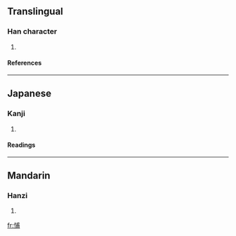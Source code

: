 ==Translingual==
===Han character===
{{Han char|rn=61|rad=心|as=07|sn=10|four=|canj=心戈十月 (PIJB), X心戈十月 (XPIJB)}}
# {{defn|Han|sort=心07}}
====References====
{{Han ref|kx=0387.110|dkj=10653|dj=0719.260|hdz=42303.010|uh=6091|ud=24721}}
----
==Japanese==
===Kanji===
{{ja-kanji|grade=|rs=心07}}
# {{defn|Japanese}} 
====Readings====
{{ja-readings|on=[[ほ]] (ho)|kun=[[おそれる]] (osoreru)}}
----
==Mandarin==
===Hanzi===
{{cmn-hanzi|pin=[[bù]] (bu4)|wg=pu<sup>4</sup>}}
# {{defn|Mandarin}}

[[fr:悑]]